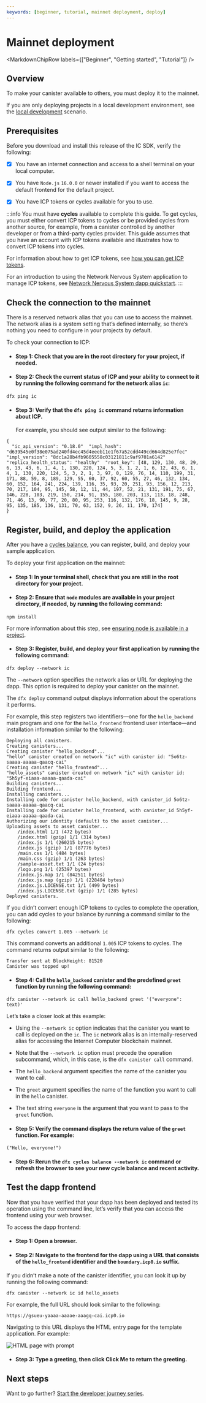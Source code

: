 ```yaml
---
keywords: [beginner, tutorial, mainnet deployment, deploy]
---
```




# Mainnet deployment

<MarkdownChipRow labels={["Beginner", "Getting started", "Tutorial"]} />

## Overview

To make your <GlossaryTooltip>canister</GlossaryTooltip> available to others, you must deploy it to the mainnet.

If you are only deploying projects in a local development environment, see the [local development](/docs/current/developer-docs/getting-started/deploy/local) scenario.

## Prerequisites

Before you download and install this release of the IC SDK, verify the following:

-   [x] You have an internet connection and access to a shell terminal on your local computer.

-   [x] You have `Node.js` `16.0.0` or newer installed if you want to access the default frontend for the default project.

-   [x] You have ICP tokens or <GlossaryTooltip>cycles</GlossaryTooltip> available for you to use.

:::info
You must have **cycles** available to complete this guide. To get cycles, you must either convert ICP tokens to cycles or be provided cycles from another source, for example, from a canister controlled by another developer or from a third-party cycles provider. This guide assumes that you have an account with ICP tokens available and illustrates how to convert ICP tokens into cycles.

For information about how to get ICP tokens, see [how you can get ICP tokens](/docs/current/developer-docs/defi/cycles/converting_icp_tokens_into_cycles).

For an introduction to using the Network Nervous System application to manage ICP tokens, see [Network Nervous System dapp quickstart](/docs/current/developer-docs/daos/nns/using-the-nns-dapp/nns-app-quickstart).
:::

## Check the connection to the mainnet

There is a reserved network alias that you can use to access the mainnet. The network alias is a system setting that’s defined internally, so there’s nothing you need to configure in your projects by default.

To check your connection to ICP:

- #### Step 1:  Check that you are in the root directory for your project, if needed.

- #### Step 2:  Check the current status of ICP and your ability to connect to it by running the following command for the network alias `ic`:

```
dfx ping ic
```

- #### Step 3:  Verify that the `dfx ping ic` command returns information about ICP.

    For example, you should see output similar to the following:
```
{
  "ic_api_version": "0.18.0"  "impl_hash": "d639545e0f38e075ad240fd4ec45d4eeeb11e1f67a52cdd449cd664d825e7fec"  "impl_version": "8dc1a28b4fb9605558c03121811c9af9701a6142"  "replica_health_status": "healthy"  "root_key": [48, 129, 130, 48, 29, 6, 13, 43, 6, 1, 4, 1, 130, 220, 124, 5, 3, 1, 2, 1, 6, 12, 43, 6, 1, 4, 1, 130, 220, 124, 5, 3, 2, 1, 3, 97, 0, 129, 76, 14, 110, 199, 31, 171, 88, 59, 8, 189, 129, 55, 60, 37, 92, 60, 55, 27, 46, 132, 134, 60, 152, 164, 241, 224, 139, 116, 35, 93, 20, 251, 93, 156, 12, 213, 70, 217, 104, 95, 145, 58, 12, 11, 44, 197, 52, 21, 131, 191, 75, 67, 146, 228, 103, 219, 150, 214, 91, 155, 180, 203, 113, 113, 18, 248, 71, 46, 13, 90, 77, 20, 80, 95, 253, 116, 132, 176, 18, 145, 9, 28, 95, 135, 185, 136, 131, 70, 63, 152, 9, 26, 11, 170, 174]
}
```

## Register, build, and deploy the application

After you have a [cycles balance](/docs/current/developer-docs/getting-started/cycles/cycles-faucet), you can register, build, and deploy your sample application.

To deploy your first application on the mainnet:

- #### Step 1:  In your terminal shell, check that you are still in the root directory for your project.

- #### Step 2:  Ensure that `node` modules are available in your project directory, if needed, by running the following command:

```
npm install
```

For more information about this step, see [ensuring node is available in a project](/docs/current/developer-docs/getting-started/install/#nodejs-is-not-properly-installed).

- #### Step 3:  Register, build, and deploy your first application by running the following command:

```
dfx deploy --network ic
```

The `--network` option specifies the network alias or URL for deploying the dapp. This option is required to deploy your canister on the mainnet.

The `dfx deploy` command output displays information about the operations it performs.

For example, this step registers two identifiers—one for the `hello_backend` main program and one for the `hello_frontend` frontend user interface—and installation information similar to the following:

```
Deploying all canisters.
Creating canisters...
Creating canister "hello_backend"...
"hello" canister created on network "ic" with canister id: "5o6tz-saaaa-aaaaa-qaacq-cai"
Creating canister "hello_frontend"...
"hello_assets" canister created on network "ic" with canister id: "5h5yf-eiaaa-aaaaa-qaada-cai"
Building canisters...
Building frontend...
Installing canisters...
Installing code for canister hello_backend, with canister_id 5o6tz-saaaa-aaaaa-qaacq-cai
Installing code for canister hello_frontend, with canister_id 5h5yf-eiaaa-aaaaa-qaada-cai
Authorizing our identity (default) to the asset canister...
Uploading assets to asset canister...
    /index.html 1/1 (472 bytes)
    /index.html (gzip) 1/1 (314 bytes)
    /index.js 1/1 (260215 bytes)
    /index.js (gzip) 1/1 (87776 bytes)
    /main.css 1/1 (484 bytes)
    /main.css (gzip) 1/1 (263 bytes)
    /sample-asset.txt 1/1 (24 bytes)
    /logo.png 1/1 (25397 bytes)
    /index.js.map 1/1 (842511 bytes)
    /index.js.map (gzip) 1/1 (228404 bytes)
    /index.js.LICENSE.txt 1/1 (499 bytes)
    /index.js.LICENSE.txt (gzip) 1/1 (285 bytes)
Deployed canisters.
```

If you didn’t convert enough ICP tokens to cycles to complete the operation, you can add cycles to your balance by running a command similar to the following:

```
dfx cycles convert 1.005 --network ic
```

This command converts an additional `1.005` ICP tokens to cycles. The command returns output similar to the following:

```
Transfer sent at BlockHeight: 81520
Canister was topped up!
```

- #### Step 4:  Call the `hello_backend` canister and the predefined `greet` function by running the following command:

```
dfx canister --network ic call hello_backend greet '("everyone": text)'
```

Let’s take a closer look at this example:

-   Using the `--network ic` option indicates that the canister you want to call is deployed on the `ic`. The `ic` network alias is an internally-reserved alias for accessing the Internet Computer blockchain mainnet.

-   Note that the `--network ic` option must precede the operation subcommand, which, in this case, is the `dfx canister call` command.

-   The `hello_backend` argument specifies the name of the canister you want to call.

-   The `greet` argument specifies the name of the function you want to call in the `hello` canister.

-   The text string `everyone` is the argument that you want to pass to the `greet` function.

- #### Step 5:  Verify the command displays the return value of the `greet` function. For example:

```
("Hello, everyone!")
```

- #### Step 6:  Rerun the `dfx cycles balance --network ic` command or refresh the browser to see your new cycle balance and recent activity.

## Test the dapp frontend

Now that you have verified that your dapp has been deployed and tested its operation using the command line, let’s verify that you can access the frontend using your web browser.

To access the dapp frontend:

- #### Step 1:  Open a browser.

- #### Step 2:  Navigate to the frontend for the dapp using a URL that consists of the `hello_frontend` identifier and the `boundary.icp0.io` suffix.

If you didn’t make a note of the canister identifier, you can look it up by running the following command:

```
dfx canister --network ic id hello_assets
```

For example, the full URL should look similar to the following:

```
https://gsueu-yaaaa-aaaae-aaagq-cai.icp0.io
```

Navigating to this URL displays the HTML entry page for the template application. For example:

![HTML page with prompt](_attachments/net-frontend-prompt.png)

- #### Step 3:  Type a greeting, then click **Click Me** to return the greeting.

## Next steps

Want to go further? [Start the developer journey series](/docs/current/tutorials/developer-journey/).
